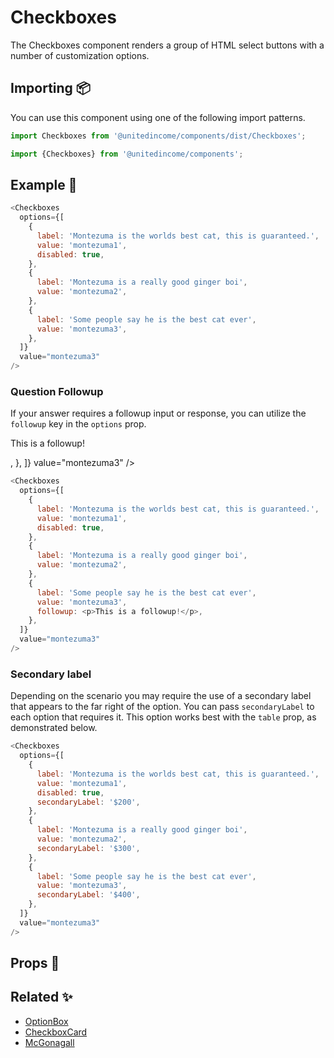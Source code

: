 
# Checkboxes

The Checkboxes component renders a group of HTML select buttons with a number of customization options.

## Importing 📦

You can use this component using one of the following import patterns.

```javascript
import Checkboxes from '@unitedincome/components/dist/Checkboxes';
```

```javascript
import {Checkboxes} from '@unitedincome/components';
```

## Example 🚀

<Preview>
  <Checkboxes
    options={[
      {
        label: 'Montezuma is the worlds best cat, this is guaranteed.',
        value: 'montezuma1',
        disabled: true,
      },
      {
        label: 'Montezuma is a really good ginger boi',
        value: 'montezuma2',
      },
      {
        label: 'Some people say he is the best cat ever',
        value: 'montezuma3',
      },
    ]}
    value="montezuma3"
  />
</Preview>

```javascript
<Checkboxes
  options={[
    {
      label: 'Montezuma is the worlds best cat, this is guaranteed.',
      value: 'montezuma1',
      disabled: true,
    },
    {
      label: 'Montezuma is a really good ginger boi',
      value: 'montezuma2',
    },
    {
      label: 'Some people say he is the best cat ever',
      value: 'montezuma3',
    },
  ]}
  value="montezuma3"
/>
```

### Question Followup

If your answer requires a followup input or response, you can utilize the `followup` key in the `options` prop.

<Preview>
  <Checkboxes
    options={[
      {
        label: 'Montezuma is the worlds best cat, this is guaranteed.',
        value: 'montezuma1',
        disabled: true,
      },
      {
        label: 'Montezuma is a really good ginger boi',
        value: 'montezuma2',
      },
      {
        label: 'Some people say he is the best cat ever',
        value: 'montezuma3',
        followup: <p>This is a followup!</p>,
      },
    ]}
    value="montezuma3"
  />
</Preview>

```javascript
<Checkboxes
  options={[
    {
      label: 'Montezuma is the worlds best cat, this is guaranteed.',
      value: 'montezuma1',
      disabled: true,
    },
    {
      label: 'Montezuma is a really good ginger boi',
      value: 'montezuma2',
    },
    {
      label: 'Some people say he is the best cat ever',
      value: 'montezuma3',
      followup: <p>This is a followup!</p>,
    },
  ]}
  value="montezuma3"
/>
```

### Secondary label

Depending on the scenario you may require the use of a secondary label that appears to the far right of the option. You can pass `secondaryLabel` to each option that requires it. This option works best with the `table` prop, as demonstrated below.

<Preview>
  <Checkboxes
    table={true}
    options={[
      {
        label: 'Montezuma is the worlds best cat, this is guaranteed.',
        value: 'montezuma1',
        disabled: true,
        secondaryLabel: '$200',
      },
      {
        label: 'Montezuma is a really good ginger boi',
        value: 'montezuma2',
        secondaryLabel: '$300',
      },
      {
        label: 'Some people say he is the best cat ever',
        value: 'montezuma3',
        secondaryLabel: '$400',
      },
    ]}
    value="montezuma3"
  />
</Preview>

```javascript
<Checkboxes
  options={[
    {
      label: 'Montezuma is the worlds best cat, this is guaranteed.',
      value: 'montezuma1',
      disabled: true,
      secondaryLabel: '$200',
    },
    {
      label: 'Montezuma is a really good ginger boi',
      value: 'montezuma2',
      secondaryLabel: '$300',
    },
    {
      label: 'Some people say he is the best cat ever',
      value: 'montezuma3',
      secondaryLabel: '$400',
    },
  ]}
  value="montezuma3"
/>
```

## Props 🔧

<Props of={Checkboxes} />

## Related ✨

- [OptionBox](/?path=/story/atoms-optionbox--check)
- [CheckboxCard](/?path=/story/complex-organisms-checkboxcard--active)
- [McGonagall](/?path=/story/templates-mcgonagall--default)
